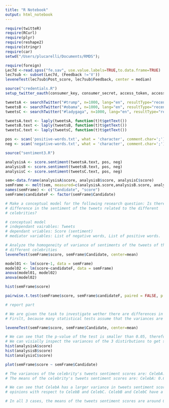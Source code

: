 ```yaml
---
title: "R Notebook"
output: html_notebook
---
```

```r
require(twitteR)
require(RCurl)
require(plyr)
require(reshape2)
require(stringr)
require(car)
setwd("/Users/plucarelli/Documents/RMDS");
```
```r
require(foreign)
Lec7d <-read.spss("fe.sav", use.value.labels=TRUE,to.data.frame=TRUE)
lec7sub <- subset(Lec7d, (Feedback !='V'))
leveneTest(lec7sub$Post_score, lec7sub$Feedback, center = median)
```

```r
source("credentials.R")
setup_twitter_oauth(consumer_key, consumer_secret, access_token, access_secret)

tweetsA <- searchTwitter("#trump", n=1000, lang="en", resultType="recent") #1000 recent tweets about Donald Trump, in English (I think that 1500 tweets is max) 
tweetsB <- searchTwitter("#obama", n=1000, lang="en", resultType="recent") #1000 recent tweets about Hillary Clinton 
tweetsC <- searchTwitter("#ladygaga", n=1000, lang="en", resultType="recent") #1000 recent tweets about Bernie Sanders

tweetsA.text <- laply(tweetsA, function(t)t$getText())
tweetsB.text <- laply(tweetsB, function(t)t$getText())
tweetsC.text <- laply(tweetsC, function(t)t$getText())
```

```r
pos <- scan('positive-words.txt', what = 'character', comment.char=';') 
neg <- scan('negative-words.txt', what = 'character', comment.char=';')
```

```r
source("sentiment3.R") 

analysisA <- score.sentiment(tweetsA.text, pos, neg)
analysisB <- score.sentiment(tweetsB.text, pos, neg)
analysisC <- score.sentiment(tweetsC.text, pos, neg)
```

```r
sem<-data.frame(analysisA$score, analysisB$score, analysisC$score)
semFrame <- melt(sem, measured=c(analysisA.score,analysisB.score, analysisC.score ))
names(semFrame) <- c("Candidate", "score") 
semFrame$candidateF <- factor(semFrame$Candidate)
```
```r
# Make a conceptual model for the following research question: Is there a
# difference in the sentiment of the tweets related to the different
# celebrities?

# conceptual model
# independant vairables: Tweets
# dependant vriables: Score (sentiment)
# mediator variables: List of negative words, List of positive words.
```

```r
# Analyze the homogeneity of variance of sentiments of the tweets of the
# different celebrities
leveneTest(semFrame$score, semFrame$Candidate, center=mean)
```


```r
model01 <- lm(score~1, data = semFrame)
model02 <- lm(score~candidateF, data = semFrame)
anova(model01, model02)
anova(model02)
```
```r
hist(semFrame$score)
```
```r
pairwise.t.test(semFrame$score, semFrame$candidateF, paired = FALSE, p.adjust.method = "bonferroni")
```


```r
# report part

# We are given the task to investigate wether there are differences in the sentiment of tweets relating to various celebrities.
# Firslt, because many statistical tests assume that the variances are equal we have investigated if this was actually the case: The test used to asses the homogenity of variances od the data is the Leven Test

leveneTest(semFrame$score, semFrame$Candidate, center=mean)
```

```r
# We can see that the p-value of the test is smaller than 0.05, therefore we can assume that the 3 sentiment distirbutions do not have equal variances. 
# We can visially inspect the variances of the 3 distirbutions to get some insight on why this might be the case: 
hist(analysisA$score)
hist(analysisB$score)
hist(analysisC$score)

plot(semFrame$score ~ semFrame$Candidate)
```

```r
# The variances of the celebrity's tweets sentiment scores are: CelebA: 1.79, CelebB: 1.36, CelebC: 1.03
# The means of the celebrity's tweets sentiment scores are: CelebA: 0.61, CelebB: -0.309, CelebC: 0.43

# We can see that CelebA has a larger variance in tweets sentiment score, therefore it means that the celebrity has more mixed  
# opinions with respect to CelebB and CelebC. CelebB and CelebC have a variance closer to zero, meaning that the overall sentiment # for these celebrities are more of the neutral type.

# In all 3 cases, the means of the tweets sentiment scores are around 0. This means that overall the general sentiment for these  # celebrities are neutral. Howver, the mean sentiment of CelebB is below zero, while the other 2 celebrities have a mean sentiment score above zero, This means that on average CelebB gets more negative tweets in comparison to CelebA and CelebC
```

```r

```



